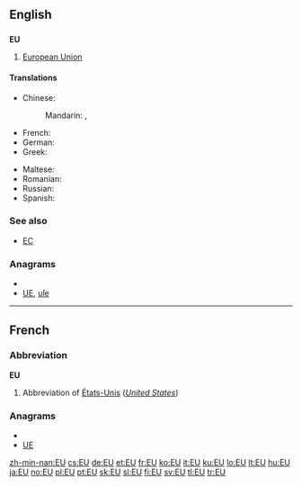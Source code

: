 {{also|eu|Eu}}
==English==

==={{initialism}}===
'''EU'''

# {{politics|economics}} [[European Union]]

====Translations====
{{trans-top|European Union (also see translations at [[European Union]])}}
* Chinese:
*: Mandarin: {{t|zh|歐盟|sc=Hani}},  {{t|zh|欧盟|tr=Ōu-méng|sc=Hani}}
* French: {{t+|fr|UE}}
* German: {{t|de|EU|f}}
* Greek: {{t|el|ΕΕ|tr=e-e|sc=Grek}}
{{trans-mid}}
* Maltese: {{t-|mt|UE|xs=Maltese}}
* Romanian: {{t-|ro|UE}}
* Russian: {{t|ru|ЕС|m|tr=je-és|sc=Cyrl}}
* Spanish: {{t-|es|UE}}
{{trans-bottom}}

===See also===
* [[EC]]

===Anagrams===
* {{alphagram|eu}}
* [[UE#English|UE]], [[uſe#English|uſe]]


----

==French==

===Abbreviation===
'''EU'''

# Abbreviation of [[États-Unis]] (''[[United States]]'')

===Anagrams===
* {{alphagram|eu}}
* [[UE#French|UE]]


[[zh-min-nan:EU]]
[[cs:EU]]
[[de:EU]]
[[et:EU]]
[[fr:EU]]
[[ko:EU]]
[[it:EU]]
[[ku:EU]]
[[lo:EU]]
[[lt:EU]]
[[hu:EU]]
[[ja:EU]]
[[no:EU]]
[[pl:EU]]
[[pt:EU]]
[[sk:EU]]
[[sl:EU]]
[[fi:EU]]
[[sv:EU]]
[[tl:EU]]
[[tr:EU]]